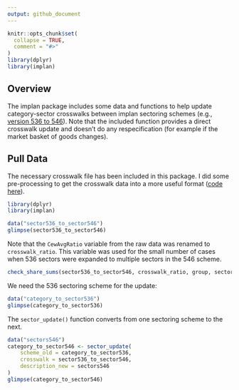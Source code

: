 ---
output: github_document
---
<!-- sector-update.md is generated from sector-update.Rmd. Please edit that file -->

```{r, include = FALSE}
knitr::opts_chunk$set(
  collapse = TRUE,
  comment = "#>"
)
library(dplyr)
library(implan)
```

## Overview

The implan package includes some data and functions to help update category-sector crosswalks between implan sectoring schemes (e.g., [version 536 to 546](https://implanhelp.zendesk.com/hc/en-us/articles/360034896614-546-Industries-Conversions-Bridges-Construction-2018-Data)). Note that the included function provides a direct crosswalk update and doesn't do any respecification (for example if the market basket of goods changes).

## Pull Data

The necessary crosswalk file has been included in this package. I did some pre-processing to get the crosswalk data into a more useful format ([code here](https://github.com/southwick-associates/implan/blob/master/data-raw/sector536_to_sector546.R)).

```{r}
library(dplyr)
library(implan)

data("sector536_to_sector546")
glimpse(sector536_to_sector546)
```

Note that the `CewAvgRatio` variable from the raw data was renamed to `crosswalk_ratio`. This variable was used for the small number of cases when 536 sectors were expanded to multiple sectors in the 546 scheme.

```{r}
check_share_sums(sector536_to_sector546, crosswalk_ratio, group, sector536)
```

We need the 536 sectoring scheme for the update:

```{r}
data("category_to_sector536")
glimpse(category_to_sector536)
```

The `sector_update()` function converts from one sectoring scheme to the next. 

```{r}
data("sectors546")
category_to_sector546 <- sector_update(
    scheme_old = category_to_sector536, 
    crosswalk = sector536_to_sector546, 
    description_new = sectors546
)
glimpse(category_to_sector546)
```


